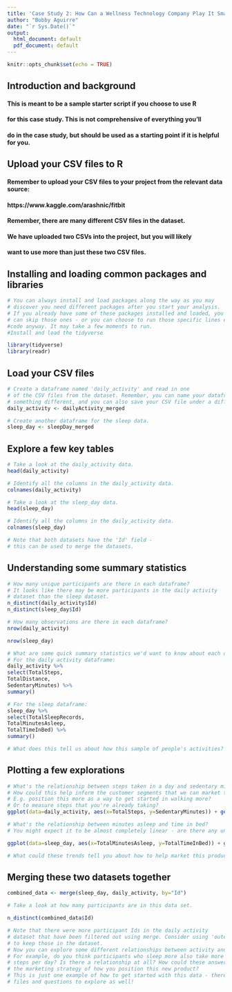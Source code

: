 ---
title: 'Case Study 2: How Can a Wellness Technology Company Play It Smart?'
author: "Bobby Aguirre"
date: "`r Sys.Date()`"
output:
  html_document: default
  pdf_document: default
---

```{r setup, include=FALSE}
knitr::opts_chunk$set(echo = TRUE)
```

## Introduction and background

#### This is meant to be a sample starter script if you choose to use R
#### for this case study. This is not comprehensive of everything you'll
#### do in the case study, but should be used as a starting point if it is helpful for you.


## Upload your CSV files to R
#### Remember to upload your CSV files to your project from the relevant data source:
#### https://www.kaggle.com/arashnic/fitbit
#### Remember, there are many different CSV files in the dataset.
#### We have uploaded two CSVs into the project, but you will likely
#### want to use more than just these two CSV files.

## Installing and loading common packages and libraries
```{r}
# You can always install and load packages along the way as you may
# discover you need different packages after you start your analysis.
# If you already have some of these packages installed and loaded, you
# can skip those ones - or you can choose to run those specific lines of
#code anyway. It may take a few moments to run.
#Install and load the tidyverse

library(tidyverse)
library(readr)
```
## Load your CSV files
```{r}
# Create a dataframe named 'daily_activity' and read in one
# of the CSV files from the dataset. Remember, you can name your dataframe
# something different, and you can also save your CSV file under a different name as well.
daily_activity <- dailyActivity_merged

# Create another dataframe for the sleep data.
sleep_day <- sleepDay_merged
```
## Explore a few key tables ##

```{r}
# Take a look at the daily_activity data.
head(daily_activity)
```
```{r}
# Identify all the columns in the daily_activity data.
colnames(daily_activity)
```
```{r}
# Take a look at the sleep_day data.
head(sleep_day)
```
```{r}
# Identify all the columns in the daily_activity data.
colnames(sleep_day)

# Note that both datasets have the 'Id' field -
# this can be used to merge the datasets.
```
## Understanding some summary statistics
```{r}
# How many unique participants are there in each dataframe?
# It looks like there may be more participants in the daily activity
# dataset than the sleep dataset.
n_distinct(daily_activity$Id)
n_distinct(sleep_day$Id)
```
```{r}
# How many observations are there in each dataframe?
nrow(daily_activity)

nrow(sleep_day)
```
```{r}
# What are some quick summary statistics we'd want to know about each data frame?
# For the daily activity dataframe:
daily_activity %>%
select(TotalSteps,
TotalDistance,
SedentaryMinutes) %>%
summary()
```
```{r}
# For the sleep dataframe:
sleep_day %>%
select(TotalSleepRecords,
TotalMinutesAsleep,
TotalTimeInBed) %>%
summary()

# What does this tell us about how this sample of people's activities?
```
## Plotting a few explorations

```{r}
# What's the relationship between steps taken in a day and sedentary minutes?
# How could this help inform the customer segments that we can market to?
# E.g. position this more as a way to get started in walking more?
# Or to measure steps that you're already taking?
ggplot(data=daily_activity, aes(x=TotalSteps, y=SedentaryMinutes)) + geom_point()
```
```{r}
# What's the relationship between minutes asleep and time in bed?
# You might expect it to be almost completely linear - are there any unexpected trends?

ggplot(data=sleep_day, aes(x=TotalMinutesAsleep, y=TotalTimeInBed)) + geom_point()

# What could these trends tell you about how to help market this product? Or areas where you might want to explore further?
```
## Merging these two datasets together
```{r}
combined_data <- merge(sleep_day, daily_activity, by="Id")
```
```{r}
# Take a look at how many participants are in this data set.

n_distinct(combined_data$Id)

# Note that there were more participant Ids in the daily activity
# dataset that have been filtered out using merge. Consider using 'outer_join'
# to keep those in the dataset.
# Now you can explore some different relationships between activity and sleep as well.
# For example, do you think participants who sleep more also take more steps or fewer
# steps per day? Is there a relationship at all? How could these answers help inform
# the marketing strategy of how you position this new product?
# This is just one example of how to get started with this data - there are many other
# files and questions to explore as well!
```

